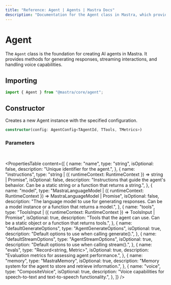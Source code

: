 ```yaml
---
title: "Reference: Agent | Agents | Mastra Docs"
description: "Documentation for the Agent class in Mastra, which provides the foundation for creating AI agents with various capabilities."
---
```


# Agent

The `Agent` class is the foundation for creating AI agents in Mastra. It provides methods for generating responses, streaming interactions, and handling voice capabilities.

## Importing

```typescript
import { Agent } from "@mastra/core/agent";
```

## Constructor

Creates a new Agent instance with the specified configuration.

```typescript
constructor(config: AgentConfig<TAgentId, TTools, TMetrics>)
```

### Parameters
<br />

<PropertiesTable
  content={[
    {
      name: "name",
      type: "string",
      isOptional: false,
      description: "Unique identifier for the agent.",
    },
    {
      name: "instructions",
      type: "string | ({ runtimeContext: RuntimeContext }) => string | Promise<string>",
      isOptional: false,
      description: "Instructions that guide the agent's behavior. Can be a static string or a function that returns a string.",
    },
    {
      name: "model",
      type: "MastraLanguageModel | ({ runtimeContext: RuntimeContext }) => MastraLanguageModel | Promise<MastraLanguageModel>",
      isOptional: false,
      description: "The language model to use for generating responses. Can be a model instance or a function that returns a model.",
    },
    {
      name: "tools",
      type: "ToolsInput | ({ runtimeContext: RuntimeContext }) => ToolsInput | Promise<ToolsInput>",
      isOptional: true,
      description: "Tools that the agent can use. Can be a static object or a function that returns tools.",
    },
    {
      name: "defaultGenerateOptions",
      type: "AgentGenerateOptions",
      isOptional: true,
      description: "Default options to use when calling generate().",
    },
    {
      name: "defaultStreamOptions",
      type: "AgentStreamOptions",
      isOptional: true,
      description: "Default options to use when calling stream().",
    },
    {
      name: "evals",
      type: "Record<string, Metric>",
      isOptional: true,
      description: "Evaluation metrics for assessing agent performance.",
    },
    {
      name: "memory",
      type: "MastraMemory",
      isOptional: true,
      description: "Memory system for the agent to store and retrieve information.",
    },
    {
      name: "voice",
      type: "CompositeVoice",
      isOptional: true,
      description: "Voice capabilities for speech-to-text and text-to-speech functionality.",
    },
  ]}
/>
